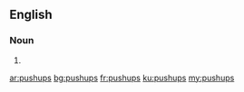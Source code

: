 ==English==

===Noun===
{{head|en|plural}}

# {{plural of|pushup|lang=en}}

[[ar:pushups]]
[[bg:pushups]]
[[fr:pushups]]
[[ku:pushups]]
[[my:pushups]]
